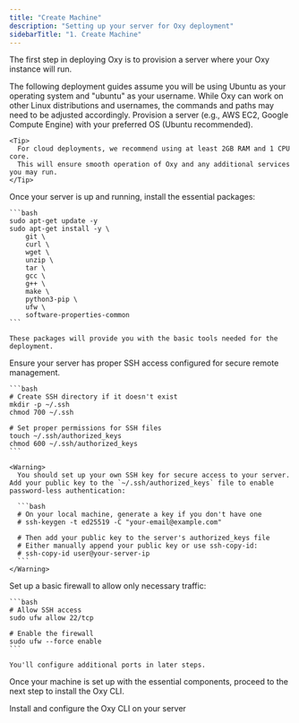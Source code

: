 ```yaml
---
title: "Create Machine"
description: "Setting up your server for Oxy deployment"
sidebarTitle: "1. Create Machine"
---
```


The first step in deploying Oxy is to provision a server where your Oxy instance will run.

<Note>
  The following deployment guides assume you will be using Ubuntu as your operating system and "ubuntu" as your username. While Oxy can work on other Linux distributions and usernames, the commands and paths may need to be adjusted accordingly.
</Note>

<Steps>
  <Step title="Provision a Server">
    Provision a server (e.g., AWS EC2, Google Compute Engine) with your preferred OS (Ubuntu recommended).

    <Tip>
      For cloud deployments, we recommend using at least 2GB RAM and 1 CPU core.
      This will ensure smooth operation of Oxy and any additional services you may run.
    </Tip>
  </Step>

  <Step title="Install Essential Packages">
    Once your server is up and running, install the essential packages:

    ```bash
    sudo apt-get update -y
    sudo apt-get install -y \
        git \
        curl \
        wget \
        unzip \
        tar \
        gcc \
        g++ \
        make \
        python3-pip \
        ufw \
        software-properties-common
    ```

    These packages will provide you with the basic tools needed for the deployment.
  </Step>

  <Step title="Configure SSH Access">
    Ensure your server has proper SSH access configured for secure remote management.
    
    ```bash
    # Create SSH directory if it doesn't exist
    mkdir -p ~/.ssh
    chmod 700 ~/.ssh
    
    # Set proper permissions for SSH files
    touch ~/.ssh/authorized_keys
    chmod 600 ~/.ssh/authorized_keys
    ```

    <Warning>
      You should set up your own SSH key for secure access to your server. Add your public key to the `~/.ssh/authorized_keys` file to enable password-less authentication:
      
      ```bash
      # On your local machine, generate a key if you don't have one
      # ssh-keygen -t ed25519 -C "your-email@example.com"
      
      # Then add your public key to the server's authorized_keys file
      # Either manually append your public key or use ssh-copy-id:
      # ssh-copy-id user@your-server-ip
      ```
    </Warning>
  </Step>

  <Step title="Configure Basic Firewall">
    Set up a basic firewall to allow only necessary traffic:

    ```bash
    # Allow SSH access
    sudo ufw allow 22/tcp

    # Enable the firewall
    sudo ufw --force enable
    ```

    You'll configure additional ports in later steps.
  </Step>
</Steps>

Once your machine is set up with the essential components, proceed to the next step to install the Oxy CLI.

<div className="mt-8">
  <Cards>
    <Card
      title="Next: Install Oxy CLI"
      icon="arrow-right"
      href="/deployment/install-oxy"
    >
      Install and configure the Oxy CLI on your server
    </Card>
  </Cards>
</div>

